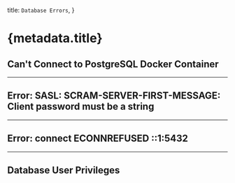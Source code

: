 
  title: `Database Errors`,
}

# {metadata.title}

## Can't Connect to PostgreSQL Docker Container

<DockerSection />

---

## Error: SASL: SCRAM-SERVER-FIRST-MESSAGE: Client password must be a string

<SaslSection />

---

## Error: connect ECONNREFUSED ::1:5432

<ConnectionErrorSection />

---

## Database User Privileges

<PrivilegesSection />